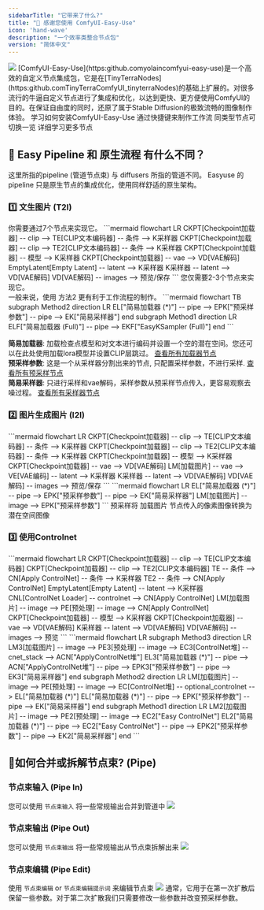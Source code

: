 ```yaml
---
sidebarTitle: "它带来了什么?"
title: "🥳 感谢您使用 ComfyUI-Easy-Use"
icon: 'hand-wave'
description: "一个效率类整合节点包"
version: "简体中文"
---
```


<Frame caption="使用ComfyUI-Easy-Use节点包进行简单的文生图">
<img src="https://github.com/user-attachments/assets/d70a250a-91d9-4725-8ea3-acfd4bccc2ab" />
</Frame>
[ComfyUI-Easy-Use](https:github.comyolaincomfyui-easy-use)是一个高效的自定义节点集成包，它是在[TinyTerraNodes](https:github.comTinyTerraComfyUI_tinyterraNodes)的基础上扩展的。对很多流行的牛逼自定义节点进行了集成和优化，以达到更快、更方便使用ComfyUI的目的。在保证自由度的同时，还原了属于Stable Diffusion的极致流畅的图像制作体验。
<CardGroup cols={2}>
<Card title="如何安装" icon="download" href="./installation">
学习如何安装ComfyUI-Easy-Use
</Card>
<Card title="快捷键使用" icon="keyboard" color="#f7b245" href="./hotkey">
通过快捷键来制作工作流
</Card>
<Card title="切换节点" icon="retweet" color="#ff6eeb" href="./swap">
同类型节点可切换一览
</Card>
<Card title="节点介绍" icon="code" color="#55D799" href="../nodes/loaders">
详细学习更多节点
</Card>
</CardGroup>

## 🧐 Easy Pipeline 和 原生流程 有什么不同？
这里所指的pipeline (管道节点束) 与 diffusers 所指的管道不同。 Easyuse 的 pipeline 只是原生节点的集成优化，使用同样舒适的原生架构。

### 1️⃣ 文生图片  (T2I)
<Tabs>
  <Tab title="原生流程">
  <Note>你需要通过7个节点来实现它。</Note>
  ```mermaid
    flowchart LR
      CKPT[Checkpoint加载器] -- clip --> TE[CLIP文本编码器] -- 条件 --> K采样器
      CKPT[Checkpoint加载器] -- clip --> TE2[CLIP文本编码器] -- 条件 --> K采样器
      CKPT[Checkpoint加载器] -- 模型 --> K采样器
      CKPT[Checkpoint加载器] -- vae --> VD[VAE解码]
      EmptyLatent[Empty Latent] -- latent --> K采样器
      K采样器 -- latent --> VD[VAE解码]
      VD[VAE解码] -- images --> 预览/保存
  ```
  </Tab>
  <Tab title="EasyUse的管道节点流">
  <Note>您仅需要2-3个节点来实现它。<br/>一般来说，使用 方法2 更有利于工作流程的制作。</Note>
  ```mermaid
    flowchart TB
      subgraph Method2
        direction LR
        EL["简易加载器 (*)"] -- pipe --> EPK["预采样参数"] -- pipe --> EK["简易采样器"]
      end
      subgraph Method1
        direction LR
        ELF["简易加载器 (Full)"] -- pipe --> EKF["EasyKSampler (Full)"]
      end
  ```

  **简易加载器**: 加载检查点模型和对文本进行编码并设置一个空的潜在空间。您还可以在此处使用加载lora模型并设置CLIP层跳过。 [查看所有加载器节点](../nodes/loaders)<br />
  **预采样参数**: 这是一个从采样器分割出来的节点, 只配置采样参数，不进行采样. [查看所有预采样节点](../nodes/preSampling)<br />
  **简易采样器**: 只进行采样和vae解码，采样参数从预采样节点传入，更容易观察去噪过程。 [查看所有采样器节点](../nodes/kSamplers)<br />

  </Tab>
</Tabs>

### 2️⃣ 图片生成图片  (I2I)
<Tabs>
  <Tab title="原生流程">
  ```mermaid
    flowchart LR
      CKPT[Checkpoint加载器] -- clip --> TE[CLIP文本编码器] -- 条件 --> K采样器
      CKPT[Checkpoint加载器] -- clip --> TE2[CLIP文本编码器] -- 条件 --> K采样器
      CKPT[Checkpoint加载器] -- 模型 --> K采样器
      CKPT[Checkpoint加载器] -- vae --> VD[VAE解码]
      LM[加载图片] -- vae --> VE[VAE编码] -- latent --> K采样器
      K采样器 -- latent --> VD[VAE解码]
      VD[VAE解码] -- images --> 预览/保存
  ```
  </Tab>
  <Tab title="EasyUse的管道节点流">
  ```mermaid
    flowchart LR
      EL["简易加载器 (*)"] -- pipe --> EPK["预采样参数"] -- pipe --> EK["简易采样器"]
      LM[加载图片] -- image --> EPK["预采样参数"]
  ```
  预采样将 加载图片 节点传入的像素图像转换为潜在空间图像
  </Tab>
</Tabs>

### 3️⃣ 使用Controlnet
<Tabs>
  <Tab title="原生流程">
  ```mermaid
    flowchart LR
      CKPT[Checkpoint加载器] -- clip --> TE[CLIP文本编码器]
      CKPT[Checkpoint加载器] -- clip --> TE2[CLIP文本编码器]
      TE -- 条件 --> CN[Apply ControlNet] -- 条件 --> K采样器
      TE2 -- 条件 --> CN[Apply ControlNet]
      EmptyLatent[Empty Latent] -- latent --> K采样器
      CNL[ControlNet Loader] -- controlnet --> CN[Apply ControlNet]
      LM[加载图片] -- image --> PE[预处理] -- image --> CN[Apply ControlNet]
      CKPT[Checkpoint加载器] -- 模型 --> K采样器
      CKPT[Checkpoint加载器] -- vae --> VD[VAE解码]
      K采样器 -- latent --> VD[VAE解码]
      VD[VAE解码] -- images --> 预览
  ```
  </Tab>
  <Tab title="EasyUse的管道节点流">
  ```mermaid
      flowchart LR
        subgraph Method3
          direction LR
          LM3[加载图片] -- image --> PE3[预处理] -- image --> EC3[ControlNet堆] -- cnet_stack --> ACN["ApplyControlNet堆"]
          EL3["简易加载器 (*)"] -- pipe --> ACN["ApplyControlNet堆"] -- pipe --> EPK3["预采样参数"] -- pipe --> EK3["简易采样器"]
        end
        subgraph Method2
          direction LR
          LM[加载图片] -- image --> PE[预处理] -- image --> EC[ControlNet堆] -- optional_controlnet --> EL["简易加载器 (*)"]
          EL["简易加载器 (*)"] -- pipe --> EPK["预采样参数"] -- pipe --> EK["简易采样器"]
        end
        subgraph Method1
          direction LR
          LM2[加载图片] -- image --> PE2[预处理] -- image --> EC2["Easy ControlNet"]
          EL2["简易加载器 (*)"] -- pipe --> EC2["Easy ControlNet"] -- pipe --> EPK2["预采样参数"] -- pipe --> EK2["简易采样器"]
        end
    ```
  </Tab>
</Tabs>


## 🧐如何合并或拆解节点束?  (Pipe)

### 节点束输入  (Pipe In)

您可以使用 `节点束输入` 将一些常规输出合并到管道中
<img src="../../images/get-started/pipeIn.png" />

### 节点束输出  (Pipe Out)
您可以使用 `节点束输出` 将一些常规输出从节点束拆解出来
<img src="../../images/get-started/pipeOut.png" />

### 节点束编辑  (Pipe Edit)
使用 `节点束编辑` or `节点束编辑提示词` 来编辑节点束
<img src="../../images/get-started/pipeEdit.png" />
通常，它用于在第一次扩散后保留一些参数。对于第二次扩散我们只需要修改一些参数并改变预采样参数。
